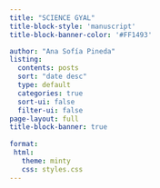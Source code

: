 ```yaml
---
title: "SCIENCE GYAL"
title-block-style: 'manuscript'
title-block-banner-color: '#FF1493'

author: "Ana Sofía Pineda"
listing:
  contents: posts
  sort: "date desc"
  type: default
  categories: true
  sort-ui: false
  filter-ui: false
page-layout: full
title-block-banner: true
 
format:
 html:
   theme: minty
   css: styles.css
---
```

